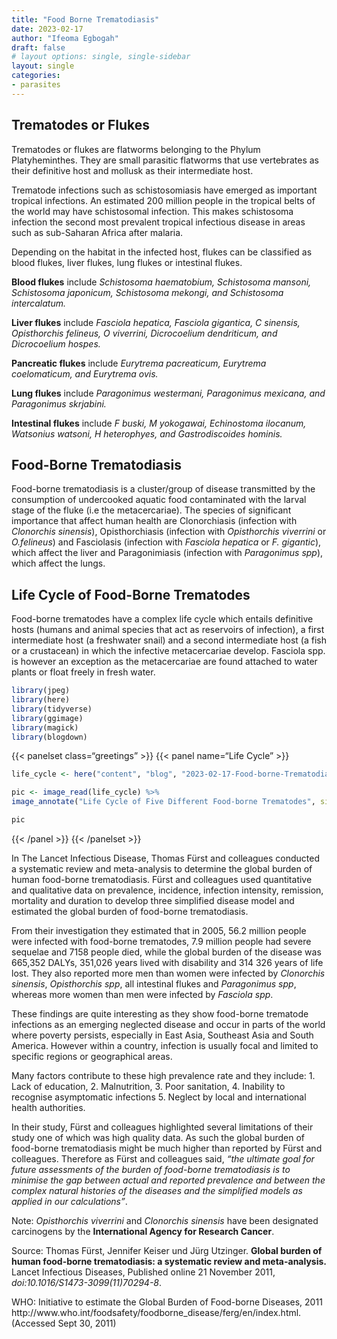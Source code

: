```yaml
---
title: "Food Borne Trematodiasis"
date: 2023-02-17
author: "Ifeoma Egbogah"
draft: false
# layout options: single, single-sidebar
layout: single
categories:
- parasites
---
```



## Trematodes or Flukes

Trematodes or flukes are flatworms belonging to the Phylum Platyheminthes. They are small parasitic flatworms that use vertebrates as their definitive host and mollusk as their intermediate host.

Trematode infections such as schistosomiasis have emerged as important tropical infections. An estimated 200 million people in the tropical belts of the world may have schistosomal infection. This makes schistosoma infection the second most prevalent tropical infectious disease in areas such as sub-Saharan Africa after malaria.

Depending on the habitat in the infected host, flukes can be classified as blood flukes, liver flukes, lung flukes or intestinal flukes.
 
__Blood flukes__ include *Schistosoma haematobium, Schistosoma mansoni, Schistosoma japonicum, Schistosoma mekongi, and Schistosoma intercalatum.*

__Liver flukes__ include *Fasciola hepatica, Fasciola gigantica, C sinensis, Opisthorchis felineus, O viverrini, Dicrocoelium dendriticum, and Dicrocoelium hospes.*

__Pancreatic flukes__ include *Eurytrema pacreaticum, Eurytrema coelomaticum, and Eurytrema ovis.*

__Lung flukes__ include *Paragonimus westermani, Paragonimus mexicana, and Paragonimus skrjabini.*

__Intestinal flukes__ include *F buski, M yokogawai, Echinostoma ilocanum, Watsonius watsoni, H heterophyes, and Gastrodiscoides hominis.*


## Food-Borne Trematodiasis 

Food-borne trematodiasis is a cluster/group of disease transmitted by the consumption of undercooked aquatic food contaminated with the larval stage of the fluke (i.e the metacercariae). The species of significant importance that affect human health are Clonorchiasis (infection with *Clonorchis sinensis*), Opisthorchiasis (infection with *Opisthorchis viverrini* or *O.felineus*) and Fasciolasis (infection with *Fasciola hepatica* or *F. gigantic*), which affect the liver and Paragonimiasis (infection with *Paragonimus spp*), which affect the lungs.


## Life Cycle of Food-Borne Trematodes 

Food-borne trematodes have a complex life cycle which entails definitive hosts (humans and animal species that act as reservoirs of infection), a first intermediate host (a freshwater snail) and a second intermediate host (a fish or a crustacean) in which the infective metacercariae develop. Fasciola spp. is however an exception as the metacercariae are found attached to water plants or float freely in fresh water.



```r

library(jpeg)
library(here)
library(tidyverse)
library(ggimage)
library(magick)
library(blogdown)

```


{{< panelset class="greetings" >}}
{{< panel name="Life Cycle" >}}

```r

life_cycle <- here("content", "blog", "2023-02-17-Food-borne-Trematodiasis", "life_cycle.jpg")

pic <- image_read(life_cycle) %>%
image_annotate("Life Cycle of Five Different Food-borne Trematodes", size = 12)

pic

```


{{< /panel >}}
{{< /panelset  >}}


In The Lancet Infectious Disease, Thomas Fürst and colleagues conducted a systematic review and meta-analysis to determine the global burden of human food-borne trematodiasis. Fürst and colleagues used quantitative and qualitative data on prevalence, incidence, infection intensity, remission, mortality and duration to develop three simplified disease model and estimated the global burden of food-borne trematodiasis.

From their investigation they estimated that in 2005, 56.2 million people were infected with food-borne trematodes, 7.9 million people had severe sequelae and 7158 people died, while the global burden of the disease was 665,352 DALYs, 351,026 years lived with disability and 314 326 years of life lost. They also reported more men than women were infected by *Clonorchis sinensis*, *Opisthorchis spp*, all intestinal flukes and *Paragonimus spp*, whereas more women than men were infected by *Fasciola spp*.
 
These findings are quite interesting as they show food-borne trematode infections as an emerging neglected disease and occur in parts of the world where poverty persists, especially in East Asia, Southeast Asia and South America. However within a country, infection is usually focal and limited to specific regions or geographical areas. 

Many factors contribute to these high prevalence rate and they include: 
1. Lack of education, 
2. Malnutrition, 
3. Poor sanitation, 
4. Inability to recognise asymptomatic infections
5. Neglect by local and international health authorities.

In their study, Fürst and colleagues highlighted several limitations of their study one of which was high quality data. As such the global burden of food-borne trematodiasis might be much higher than reported by Fürst and colleagues. Therefore as Fürst and colleagues said, *“the ultimate goal for future assessments of the burden of food-borne trematodiasis is to minimise the gap between actual and reported prevalence and between the complex natural histories of the diseases and the simplified models as applied in our calculations”*.


Note:
*Opisthorchis viverrini* and *Clonorchis sinensis* have been designated carcinogens by the __International Agency for Research Cancer__.

Source:
Thomas Fürst, Jennifer Keiser und Jürg Utzinger.
__Global burden of human food-borne trematodiasis: a systematic review and meta-analysis.__ Lancet Infectious Diseases, Published online 21 November 2011, *doi:10.1016/S1473-3099(11)70294-8*.

WHO: Initiative to estimate the Global Burden of Food-borne Diseases, 2011 http://www.who.int/foodsafety/foodborne_disease/ferg/en/index.html. (Accessed Sept 30, 2011)

